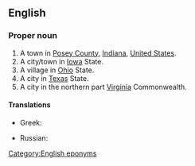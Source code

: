 ==English==
{{wikipedia}}

===Proper noun===
{{en-proper noun}}

# A town in [[Posey County]], [[Indiana]], [[United States]].
# A city/town in [[Iowa]] State.
# A village in [[Ohio]] State.
# A city in [[Texas]] State.
# A city in the northern part [[Virginia]] Commonwealth.

====Translations====
{{trans-top|city in the northern part of the state of Virginia in the United States}}
* Greek: {{t|el|Φρέντερικσμπουργκ}}
{{trans-mid}}
* Russian: {{t|ru|Фредериксбу́рг|m}}
{{trans-bottom}}

{{topics|en|Cities in the United States of America|Towns in Indiana|Iowa|Ohio|Cities in Texas, USA|Cities in Virginia}}
[[Category:English eponyms]]